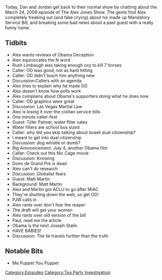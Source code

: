 {{Episode
    | title           = March 24, 2009
    | caption         = [https://knowledgefight.libsyn.com/knowledge-fight-march-24-2009 Listen to this episode on Libsyn]
    | episodeNumber   = 231
    | length          = 01:16:42
    | airDate         = November 26, 2018
    | coverageDate    = March 24, 2009
    | episodeType     = [[:Category:Tea Party Investigation|Tea Party Investigation]]
    | appearance      = [[Rush Limbaugh]], [[Tyler Palmer]], [[Donn de Grand Pré]], [[Matt Martin]], [[Paul Joseph Watson]]
    | previousEpisode = [[230E: Obama Deception, Part 5]]
    | nextEpisode     = [[232: Reverend Manning]]
}}

{{Stub}}

Today, Dan and Jordan get back to their normal show by chatting about the March 24, 2009 episode of The Alex Jones Show. The gents find Alex completely freaking out (and fake crying) about his made up Mandatory Service Bill, and breaking some bad news about a past guest with a really funny name.

==Tidbits==

*Alex wants reviews of Obama Deception
*Alex equivocates the N word
*Rush Limbaugh was taking enough oxy to kill 7 horses
*Caller: OD was good, not as hard hitting
*Caller: OD didn't teach him anything new
*Discussion:Callers with an agenda
*Alex tries to explain why he made OD
*Alex doesn't know how polls work
*Alex complains about Obama's supporters doing what he does now
*Caller: OD graphics were great
*Discussion: Las Vegas Martial Law
*Alex is losing it over the civilian service bills
*One minute caller-fest
*Guest: Tyler Palmer, water filter sales
*Water filters are school bus sized
*Caller: why did you skip talking about Israeli dual citizenship?
*I meant to get into dual citizenship
*Discussion: dog whistle or dumb?
*Big Announcement: July 4, another Obama film
*Caller: Check out this Nic Cage movie
*Discussion: Knowing
*Donn de Grand Pré is dead
*Alex can't do research
*Discussion: Globalist fears
*Guest: Matt Martin
*Background: Matt Martin
*Alex and Martin got ACLU to go after MIAC
*They're shutting down the web, so get OD!
*PJW calls in
*Alex rants over don't fear the reaper
*The draft will get your women
*Alex rants over old version of the bill
*Paul, read me the article
*Obama is the next Joseph Stalin
*HAVE BABIES!
*Discussion: The lie travels further than the truth

==Notable Bits==

*Me Puppet You Puppet

[[Category:Episodes]]
[[Category:Tea Party Investigation]]